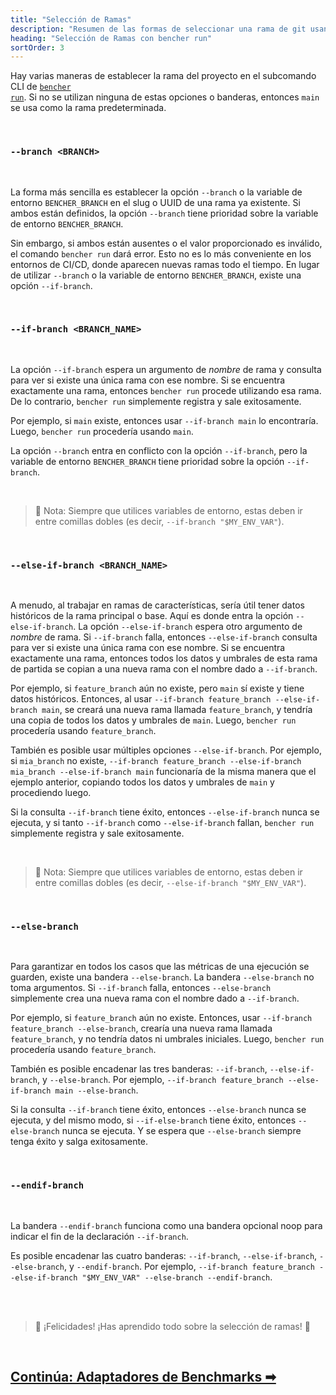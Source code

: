 ```yaml
---
title: "Selección de Ramas"
description: "Resumen de las formas de seleccionar una rama de git usando el subcomando CLI bencher run"
heading: "Selección de Ramas con bencher run"
sortOrder: 3
---
```


Hay varias maneras de establecer la rama del proyecto en el subcomando CLI de <code><a href="/es/docs/explanation/bencher-run/">bencher run</a></code>.
Si no se utilizan ninguna de estas opciones o banderas, entonces `main` se usa como la rama predeterminada.

<br />

### `--branch <BRANCH>`

<br />

La forma más sencilla es establecer la opción `--branch` o la variable de entorno `BENCHER_BRANCH` en el slug o UUID de una rama ya existente.
Si ambos están definidos, la opción `--branch` tiene prioridad sobre la variable de entorno `BENCHER_BRANCH`.

Sin embargo, si ambos están ausentes o el valor proporcionado es inválido, el comando `bencher run` dará error.
Esto no es lo más conveniente en los entornos de CI/CD, donde aparecen nuevas ramas todo el tiempo.
En lugar de utilizar `--branch` o la variable de entorno `BENCHER_BRANCH`, existe una opción `--if-branch`.

<br />

### `--if-branch <BRANCH_NAME>`

<br />

La opción `--if-branch` espera un argumento de _nombre_ de rama y consulta para ver si existe una única rama con ese nombre.
Si se encuentra exactamente una rama, entonces `bencher run` procede utilizando esa rama.
De lo contrario, `bencher run` simplemente registra y sale exitosamente.

Por ejemplo, si `main` existe, entonces usar `--if-branch main` lo encontraría. Luego, `bencher run` procedería usando `main`.

La opción `--branch` entra en conflicto con la opción `--if-branch`, pero la variable de entorno `BENCHER_BRANCH` tiene prioridad sobre la opción `--if-branch`.

<br />

> 🐰 Nota: Siempre que utilices variables de entorno, estas deben ir entre comillas dobles (es decir, `--if-branch "$MY_ENV_VAR"`).

<br />

### `--else-if-branch <BRANCH_NAME>`

<br />

A menudo, al trabajar en ramas de características, sería útil tener datos históricos de la rama principal o base.
Aquí es donde entra la opción `--else-if-branch`.
La opción `--else-if-branch` espera otro argumento de _nombre_ de rama.
Si `--if-branch` falla, entonces `--else-if-branch` consulta para ver si existe una única rama con ese nombre.
Si se encuentra exactamente una rama, entonces todos los datos y umbrales de esta rama de partida se copian a una nueva rama con el nombre dado a `--if-branch`.

Por ejemplo, si `feature_branch` aún no existe, pero `main` sí existe y tiene datos históricos.
Entonces, al usar `--if-branch feature_branch --else-if-branch main`, se creará una nueva rama llamada `feature_branch`,
y tendría una copia de todos los datos y umbrales de `main`.
Luego, `bencher run` procedería usando `feature_branch`.

También es posible usar múltiples opciones `--else-if-branch`.
Por ejemplo, si `mia_branch` no existe, `--if-branch feature_branch --else-if-branch mia_branch --else-if-branch main`
funcionaría de la misma manera que el ejemplo anterior, copiando todos los datos y umbrales de `main` y procediendo luego.

Si la consulta `--if-branch` tiene éxito, entonces `--else-if-branch` nunca se ejecuta, y si tanto `--if-branch` como `--else-if-branch` fallan, `bencher run` simplemente registra y sale exitosamente.

<br />

> 🐰 Nota: Siempre que utilices variables de entorno, estas deben ir entre comillas dobles (es decir, `--else-if-branch "$MY_ENV_VAR"`).

<br />

### `--else-branch`

<br />

Para garantizar en todos los casos que las métricas de una ejecución se guarden, existe una bandera `--else-branch`.
La bandera `--else-branch` no toma argumentos.
Si `--if-branch` falla, entonces `--else-branch` simplemente crea una nueva rama con el nombre dado a `--if-branch`.

Por ejemplo, si `feature_branch` aún no existe.
Entonces, usar `--if-branch feature_branch --else-branch`, crearía una nueva rama llamada `feature_branch`,
y no tendría datos ni umbrales iniciales.
Luego, `bencher run` procedería usando `feature_branch`.

También es posible encadenar las tres banderas: `--if-branch`, `--else-if-branch`, y `--else-branch`.
Por ejemplo, `--if-branch feature_branch --else-if-branch main --else-branch`.

Si la consulta `--if-branch` tiene éxito, entonces `--else-branch` nunca se ejecuta, y del mismo modo, si `--if-else-branch` tiene éxito, entonces `--else-branch` nunca se ejecuta.
Y se espera que `--else-branch` siempre tenga éxito y salga exitosamente.

<br />

### `--endif-branch`

<br />

La bandera `--endif-branch` funciona como una bandera opcional noop para indicar el fin de la declaración `--if-branch`.

Es posible encadenar las cuatro banderas: `--if-branch`, `--else-if-branch`, `--else-branch`, y `--endif-branch`.
Por ejemplo, `--if-branch feature_branch --else-if-branch "$MY_ENV_VAR" --else-branch --endif-branch`.

<br />
<br />

> 🐰 ¡Felicidades! ¡Has aprendido todo sobre la selección de ramas! 🎉

<br/>

<h2><a href="/es/docs/explanation/adapters/">Continúa: Adaptadores de Benchmarks ➡</a></h2>
